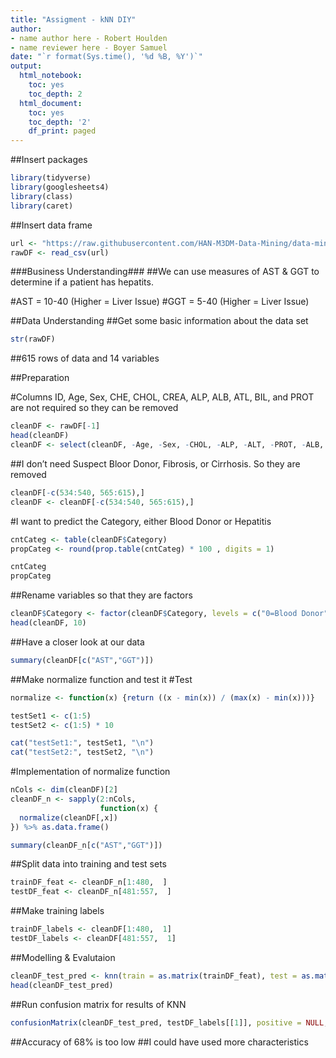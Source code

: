 ```yaml
---
title: "Assigment - kNN DIY"
author:
- name author here - Robert Houlden
- name reviewer here - Boyer Samuel
date: "`r format(Sys.time(), '%d %B, %Y')`"
output:
  html_notebook:
    toc: yes
    toc_depth: 2
  html_document:
    toc: yes
    toc_depth: '2'
    df_print: paged
---
```


##Insert packages
```r
library(tidyverse)
library(googlesheets4)
library(class)
library(caret)
```
##Insert data frame
```r
url <- "https://raw.githubusercontent.com/HAN-M3DM-Data-Mining/data-mining-s2y2122-R-Houlden/master/datasets/KNN-hcvdat0.csv"
rawDF <- read_csv(url)
```

###Business Understanding###
##We can use measures of AST & GGT to determine if a patient has hepatits.

#AST = 10-40 (Higher = Liver Issue)
#GGT = 5-40 (Higher = Liver Issue)

##Data Understanding
##Get some basic information about the data set
```r
str(rawDF)
```
##615 rows of data and 14 variables


##Preparation

#Columns ID, Age, Sex, CHE, CHOL, CREA, ALP, ALB, ATL, BIL, and PROT are not required so they can be removed
```r
cleanDF <- rawDF[-1]
head(cleanDF)
cleanDF <- select(cleanDF, -Age, -Sex, -CHOL, -ALP, -ALT, -PROT, -ALB, -BIL, -CREA, -CHE)
```

##I don't need Suspect Bloor Donor, Fibrosis, or Cirrhosis. So they are removed
```r
cleanDF[-c(534:540, 565:615),]
cleanDF <- cleanDF[-c(534:540, 565:615),]
```

#I want to predict the Category, either Blood Donor or Hepatitis

```r
cntCateg <- table(cleanDF$Category)
propCateg <- round(prop.table(cntCateg) * 100 , digits = 1)

cntCateg
propCateg
```

##Rename variables so that they are factors
```r
cleanDF$Category <- factor(cleanDF$Category, levels = c("0=Blood Donor", "1=Hepatitis"), labels = c("Blood Donor", "Hepatitis")) %>% relevel("Blood Donor")
head(cleanDF, 10)
```

##Have a closer look at our data
```r
summary(cleanDF[c("AST","GGT")])
```

##Make normalize function and test it
#Test
```r
normalize <- function(x) {return ((x - min(x)) / (max(x) - min(x)))}

testSet1 <- c(1:5)
testSet2 <- c(1:5) * 10

cat("testSet1:", testSet1, "\n")
cat("testSet2:", testSet2, "\n")
```
#Implementation of normalize function
```r
nCols <- dim(cleanDF)[2]
cleanDF_n <- sapply(2:nCols,
                    function(x) {
  normalize(cleanDF[,x])
}) %>% as.data.frame()

summary(cleanDF_n[c("AST","GGT")])
```
##Split data into training and test sets
```r
trainDF_feat <- cleanDF_n[1:480,  ]
testDF_feat <- cleanDF_n[481:557,  ]
```
##Make training labels
```r
trainDF_labels <- cleanDF[1:480,  1]
testDF_labels <- cleanDF[481:557,  1]
```

##Modelling & Evalutaion
```r
cleanDF_test_pred <- knn(train = as.matrix(trainDF_feat), test = as.matrix(testDF_feat), cl = as.matrix(trainDF_labels), k = 7)
head(cleanDF_test_pred)
```
##Run confusion matrix for results of KNN
```r
confusionMatrix(cleanDF_test_pred, testDF_labels[[1]], positive = NULL, dnn = c("Prediction", "True"))
```
##Accuracy of 68% is too low
##I could have used more characteristics

